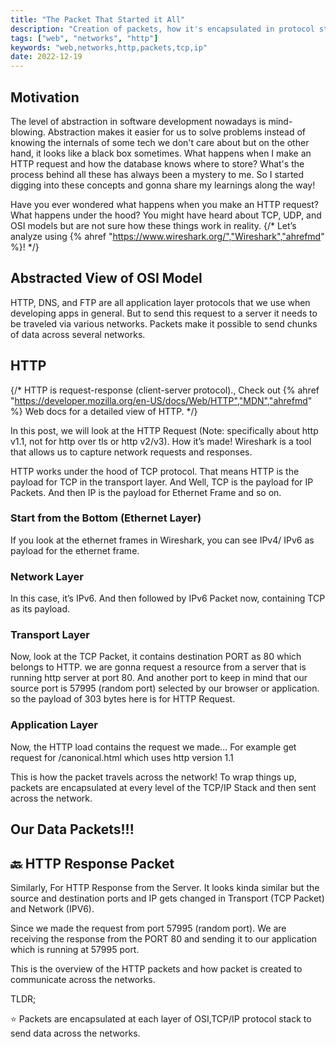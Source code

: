 ```yaml
---
title: "The Packet That Started it All"
description: "Creation of packets, how it's encapsulated in protocol stack"
tags: ["web", "networks", "http"]
keywords: "web,networks,http,packets,tcp,ip"
date: 2022-12-19
---
```



## Motivation

The level of abstraction in software development nowadays is mind-blowing.
Abstraction makes it easier for us to solve problems instead of knowing the internals of some tech we don't care about but on the other hand,
it looks like a black box sometimes. What happens when I make an HTTP request and how the database knows where to store?
What's the process behind all these has always been a mystery to me.
So I started digging into these concepts and gonna share my learnings along the way!

Have you ever wondered what happens when you make an HTTP request?
What happens under the hood? You might have heard about TCP, UDP, and OSI models but are not sure how these things work in reality.
{/* Let’s analyze using {% ahref "https://www.wireshark.org/","Wireshark","ahrefmd" %}! */}

## Abstracted View of OSI Model

<ImageView
  src={osi}
  alt="osi layer architecture containing application layer having protocols http, dns, ftp and transport layer protocol containing udp, tcp and quic"
/>

HTTP, DNS, and FTP are all application layer protocols that we use when developing apps in general. But to send this request to a server it needs to be traveled via various networks. Packets make it possible to send chunks of data across several networks.

## HTTP

{/* HTTP is request-response (client-server protocol)., Check out {% ahref "https://developer.mozilla.org/en-US/docs/Web/HTTP","MDN","ahrefmd" %} Web docs for a detailed view of HTTP. */}

In this post, we will look at the HTTP Request (Note: specifically about http v1.1, not for http over tls or http v2/v3). How it’s made! Wireshark is a tool that allows us to capture network requests and responses.

HTTP works under the hood of TCP protocol. That means HTTP is the payload for TCP in the
transport layer. And Well, TCP is the payload for IP Packets. And then IP is the payload for Ethernet Frame and so on.

### Start from the Bottom (Ethernet Layer)

If you look at the ethernet frames in Wireshark, you can see IPv4/ IPv6 as payload for the ethernet frame.

<ImageView
  src={ethernet}
  alt="ethernet frame containing IPv6 as payload in wireshark"
/>

### Network Layer

In this case, it’s IPv6. And then followed by IPv6 Packet now, containing TCP as its payload.

<ImageView
  src={ipv6}
  alt="IPv6 packet containing TCP as payload in wireshark"
/>

### Transport Layer

Now, look at the TCP Packet, it contains destination PORT as 80 which belongs to HTTP. we are gonna request a resource from a server that is running http server at port 80. And another port to keep in mind that our source port is 57995 (random port) selected by our browser or application. so the payload of 303 bytes here is for HTTP Request.

<ImageView
  src={tcpPacket}
  alt="tcp packet containing destination port as 80 (http port), desination port as 57995 (random port) and tcp payload byte as 303 which is request data of http"
/>

### Application Layer

Now, the HTTP load contains the request we made... For example get request for /canonical.html which uses http version 1.1

<ImageView src={tcpPayload} alt="" />

This is how the packet travels across the network! To wrap things up, packets are encapsulated at every level of the TCP/IP Stack and then sent across the network.

## Our Data Packets!!!

<ImageView
  src={payload}
  alt="diagram containing http encapsulated in http, tcp encapsulated in ip and then ip encapsulated in ethernet frames"
/>

## 🔙 HTTP Response Packet

Similarly, For HTTP Response from the Server. It looks kinda similar but the source and destination ports and IP gets changed in Transport (TCP Packet) and Network (IPV6).

Since we made the request from port 57995 (random port). We are receiving the response from the PORT 80 and sending it to our application which is running at 57995 port.

<ImageView
  src={responsetcp}
  alt="tcp packet containing source port as 80 (http port), desination port as 57995 (random port)"
/>

This is the overview of the HTTP packets and how packet is created to communicate across the networks.

TLDR;

⭐ Packets are encapsulated at each layer of OSI,TCP/IP protocol stack to send data across the networks.
